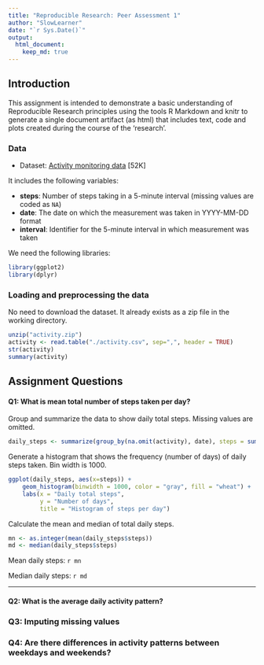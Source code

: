 ```yaml
---
title: "Reproducible Research: Peer Assessment 1"
author: "SlowLearner"
date: "`r Sys.Date()`"
output: 
  html_document:
    keep_md: true
---
```

## Introduction
This assignment is intended to demonstrate a basic understanding of Reproducible Research principles using the tools R Markdown and knitr to generate a single document artifact (as html) that includes text, code and plots created during the course of the 'research'.

### Data

* Dataset: [Activity monitoring data](https://d396qusza40orc.cloudfront.net/repdata%2Fdata%2Factivity.zip) [52K]

It includes the following variables:

* **steps**: Number of steps taking in a 5-minute interval (missing
    values are coded as `NA`)
* **date**: The date on which the measurement was taken in YYYY-MM-DD
    format
* **interval**: Identifier for the 5-minute interval in which
    measurement was taken

We need the following libraries:
```r
library(ggplot2)
library(dplyr)
```
### Loading and preprocessing the data
No need to download the dataset. It already exists as a zip file in the working directory.
```r
unzip("activity.zip")
activity <- read.table("./activity.csv", sep=",", header = TRUE)
str(activity)
summary(activity)
```

## Assignment Questions

#### Q1: What is mean total number of steps taken per day?

Group and summarize the data to show daily total steps. Missing values are omitted.

```r
daily_steps <- summarize(group_by(na.omit(activity), date), steps = sum(steps))
```

Generate a histogram that shows the frequency (number of days) of daily steps taken. Bin width is 1000.

```r
ggplot(daily_steps, aes(x=steps)) +
    geom_histogram(binwidth = 1000, color = "gray", fill = "wheat") +
    labs(x = "Daily total steps",
         y = "Number of days",
         title = "Histogram of steps per day")
```

Calculate the mean and median of total daily steps.
```r
mn <- as.integer(mean(daily_steps$steps))
md <- median(daily_steps$steps)
```

Mean daily steps: `r mn`

Median daily steps: `r md`

---


#### Q2: What is the average daily activity pattern?



### Q3: Imputing missing values



### Q4: Are there differences in activity patterns between weekdays and weekends?
